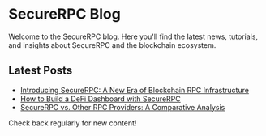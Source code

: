 # SecureRPC Blog

Welcome to the SecureRPC blog. Here you'll find the latest news, tutorials, and insights about SecureRPC and the blockchain ecosystem.

## Latest Posts

- [Introducing SecureRPC: A New Era of Blockchain RPC Infrastructure](/blog/introducing-securerpc)
- [How to Build a DeFi Dashboard with SecureRPC](/blog/defi-dashboard-tutorial-securerpc)
- [SecureRPC vs. Other RPC Providers: A Comparative Analysis](/blog/securerpc-vs-others)

Check back regularly for new content!

